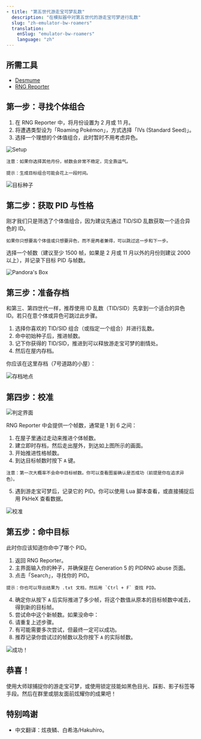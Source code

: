 ```yaml
---
- title: "第五世代游走宝可梦乱数"
  description: "在模拟器中对第五世代的游走宝可梦进行乱数"
  slug: "zh-emulator-bw-roamers"
  translation:
    enSlug: "emulator-bw-roamers"
    language: "zh"
---
```


## 所需工具

- [Desmume](/desmume-setup)
- [RNG Reporter](https://github.com/Bambo-Rambo/RNGReporter)

## 第一步：寻找个体组合

1. 在 RNG Reporter 中，将月份设置为 2 月或 11 月。
2. 将遭遇类型设为「Roaming Pokémon」，方式选择「IVs (Standard Seed)」。
3. 选择一个理想的个体值组合，此时暂时不用考虑异色。

![Setup](/images/Black-and-White/Roamer/Setup.png)

```
注意：如果你选择其他月份，帧数会非常不稳定，完全靠运气。
```

```
提示：生成目标组合可能会花上一段时间。
```

![目标种子](/images/Black-and-White/Roamer/Target.png)

## 第二步：获取 PID 与性格

刚才我们只是筛选了个体值组合，因为建议先通过 TID/SID 乱数获取一个适合异色的 ID。

```
如果你只想要高个体值或只想要异色，而不是两者兼得，可以跳过这一步和下一步。
```

选择一个帧数（建议至少 1500 帧，如果是 2 月或 11 月以外的月份则建议 2000 以上），并记录下目标 PID 与帧数。

![Pandora's Box](/images/Black-and-White/Roamer/Pandora.png)

## 第三步：准备存档

和第三、第四世代一样，推荐使用 ID 乱数（TID/SID）先拿到一个适合的异色 ID。若只在意个体或异色可跳过此步骤。

1. 选择你喜欢的 TID/SID 组合（或指定一个组合）并进行乱数。
2. 命中初始种子后，推进帧数。
3. 记下你获得的 TID/SID，推进到可以释放游走宝可梦的剧情处。
4. 然后在屋内存档。

你应该在这里存档（7号道路的小屋）：

![存档地点](/images/Black-and-White/Roamer/Save.png)

## 第四步：校准

![判定界面](/images/Black-and-White/Roamer/Final-Screen.png)

RNG Reporter 中会提供一个帧数，通常是 1 到 6 之间：

1. 在屋子里通过走动来推进个体帧数。
2. 建立即时存档，然后走出屋外，到达如上图所示的画面。
3. 开始推进性格帧数。
4. 到达目标帧数时按下 `A` 键。

```
注意：第一次大概率不会命中目标帧数。你可以查看图鉴确认是否成功（前提是你在追求异色）。
```

5. 遇到游走宝可梦后，记录它的 PID。你可以使用 Lua 脚本查看，或直接捕捉后用 PkHeX 查看数据。

![校准](/images/Black-and-White/Roamer/Calibration.png)

## 第五步：命中目标

此时你应该知道你命中了哪个 PID。

1. 返回 RNG Reporter。
2. 主界面输入你的种子，并确保是在 Generation 5 的 PIDRNG abuse 页面。
3. 点击「Search」，寻找你的 PID。

```
提示：你也可以导出结果为 .txt 文档，然后用 `Ctrl + F` 查找 PID。
```

4. 确定你从按下 `A` 后实际推进了多少帧，将这个数值从原本的目标帧数中减去，得到新的目标帧。
5. 尝试命中这个新帧数。如果没命中：
6. 请重复上述步骤。
7. 有可能需要多次尝试，但最终一定可以成功。
8. 推荐记录你尝试过的帧数以及你按下 `A` 的实际帧数。

![成功！](/images/Black-and-White/Roamer/Success.png)

## 恭喜！

使用大师球捕捉你的游走宝可梦，或使用锁定技能如黑色目光、踩影、影子标签等手段。然后在群里或朋友面前炫耀你的成果吧！

## 特别鸣谢

- 中文翻译：炫夜鳞、白希洛/Hakuhiro。

